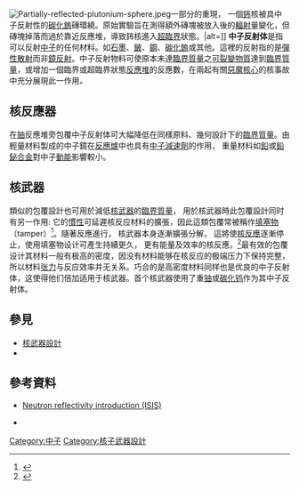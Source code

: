 [[File:Partially-reflected-plutonium-sphere.jpeg|thumb]]一部分的重現， 一個[[鈽|鈽]]核被具中子反射性的[[碳化鎢|碳化鎢]]磚環繞。原始實驗旨在測得額外磚塊被放入後的[[辐射|輻射]]量變化，但磚塊掉落而過於靠近反應堆，導致鈽核進入[[臨界質量|超臨界]]狀態。|alt=]]
'''中子反射体'''是指可以反射[[中子|中子]]的任何材料。如[[石墨|石墨]]、[[鈹|鈹]]、[[鋼|鋼]]、[[碳化鎢|碳化鎢]]或其他。這裡的反射指的是[[彈性散射|彈性散射]]而非[[反射_(物理学)|鏡反射]]。中子反射物料可使原本未達[[臨界質量|臨界質量]]之[[可裂变物质|可裂變物質]]達到[[臨界質量|臨界質量]]，或增加一個臨界或超臨界狀態[[核反应堆|反應堆]]的反應數，在兩起有關[[惡魔核心|惡魔核心]]的核事故中充分展現此一作用''。''
== 核反應器 ==
<div>在[[鈾|鈾]]反應堆旁包覆中子反射体可大幅降低在同樣原料、幾何設計下的[[臨界質量|臨界質量]]。由輕量材料製成的中子鏡在[[核反应堆|反應爐]]中也具有[[中子减速剂|中子減速劑]]的作用， 重量材料如[[鉛|鉛]]或[[鉛鉍合金|鉛鉍合金]]對中子[[动能|動能]]影響較小。</div>

{{see also|彈性碰撞}}

== 核武器 ==
類似的包覆設計也可用於減低[[核武器|核武器]]的[[臨界質量|臨界質量]]， 用於核武器時此包覆設計同时有另一作用: 它的[[慣性|慣性]]可延遲核反应材料的擴張，因此這類包覆常被稱作[[核武器设计方案|填塞物]]（tamper）<ref>{{Cite web|url = http://fas.org/nuke/intro/nuke/design.htm|title = Nuclear Weapon Design|accessdate = 2016 Jan|author = |date = |publisher = |deadurl = yes|archiveurl = https://web.archive.org/web/20160112200339/http://fas.org/nuke/intro/nuke/design.htm|archivedate = 2016-01-12}}</ref>。隨著反應進行， 核武器本身逐漸擴張分解， 這將使[[核反应|核反應]]逐漸停止，使用填塞物设计可產生持續更久， 更有能量及效率的核反應。<ref>{{cite book|title=Technologies underlying weapons of mass destruction|url=http://books.google.com/books?id=B4zSFd8DRWYC&pg=PA174|publisher=DIANE Publishing|isbn=978-1-4289-2110-8|page=174}}</ref>最有效的包覆设计其材料一般有极高的密度，因没有材料能够在核反应的极端压力下保持完整，所以材料[[張力|张力]]与反应效率并无关系。巧合的是高密度材料同样也是优良的中子反射体，这使得他们倍加适用于核武器。首个核武器使用了重[[铀|铀]]或[[碳化鎢|碳化钨]]作为其中子反射体。

== 參見 ==
* [[核武器设计方案|核武器設計]]
* {{le|中子散射|Neutron scattering}}

== 參考資料 ==
{{Commons category|Neutron reflectors}}
{{reflist}}
* [https://web.archive.org/web/20160304102933/http://www.isis.stfc.ac.uk/learning/neutron-training-course/downloads/general/neutron-reflectivity---introduction12224.pdf Neutron reflectivity introduction (ISIS)] 
* {{link-en|此設施介紹|ISIS neutron source}} 
{{核技术|state=autocollapse}}

[[Category:中子|Category:中子]]
[[Category:核子武器設計|Category:核子武器設計]]